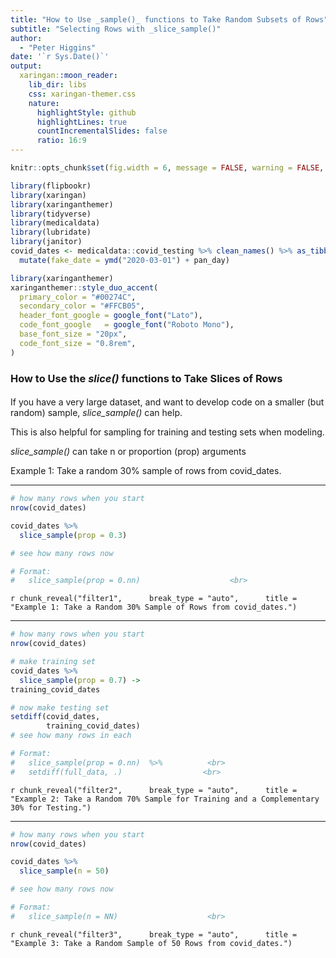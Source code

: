 ```yaml
---
title: "How to Use _sample()_ functions to Take Random Subsets of Rows"
subtitle: "Selecting Rows with _slice_sample()"  
author: 
  - "Peter Higgins"
date: '`r Sys.Date()`'
output:
  xaringan::moon_reader:
    lib_dir: libs
    css: xaringan-themer.css
    nature:
      highlightStyle: github
      highlightLines: true
      countIncrementalSlides: false
      ratio: 16:9
---
```


```r
knitr::opts_chunk$set(fig.width = 6, message = FALSE, warning = FALSE, comment = "", cache = FALSE, fig.retina = 3)

library(flipbookr)
library(xaringan)
library(xaringanthemer)
library(tidyverse)
library(medicaldata)
library(lubridate)
library(janitor)
covid_dates <- medicaldata::covid_testing %>% clean_names() %>% as_tibble() %>% 
  mutate(fake_date = ymd("2020-03-01") + pan_day)

```

```r
library(xaringanthemer)
xaringanthemer::style_duo_accent(
  primary_color = "#00274C",
  secondary_color = "#FFCB05",
  header_font_google = google_font("Lato"),
  code_font_google   = google_font("Roboto Mono"),
  base_font_size = "20px",
  code_font_size = "0.8rem",
)
```

### How to Use the _slice()_ functions to Take Slices of Rows

#### 

If you have a very large dataset, and want to develop code on a smaller (but random) sample,
_slice_sample()_ can help.

This is also helpful for sampling for training and testing sets when modeling.

_slice_sample()_ can take n or proportion (prop) arguments

Example 1: Take a random 30% sample of rows from covid_dates.


---

```r
# how many rows when you start
nrow(covid_dates) 

covid_dates %>% 
  slice_sample(prop = 0.3)

# see how many rows now

# Format:
#   slice_sample(prop = 0.nn)                    <br>
```

`r chunk_reveal("filter1", 
    break_type = "auto", 
    title = "Example 1: Take a Random 30% Sample of Rows from covid_dates.")`

---

```r
# how many rows when you start
nrow(covid_dates) 

# make training set
covid_dates %>% 
  slice_sample(prop = 0.7) ->
training_covid_dates

# now make testing set
setdiff(covid_dates, 
        training_covid_dates) 
# see how many rows in each

# Format:
#   slice_sample(prop = 0.nn)  %>%          <br>
#   setdiff(full_data, .)                  <br>
```

`r chunk_reveal("filter2", 
    break_type = "auto", 
    title = "Example 2: Take a Random 70% Sample for Training and a Complementary 30% for Testing.")`

---

```r
# how many rows when you start
nrow(covid_dates) 

covid_dates %>% 
  slice_sample(n = 50)

# see how many rows now

# Format:
#   slice_sample(n = NN)                    <br>
```

`r chunk_reveal("filter3", 
    break_type = "auto", 
    title = "Example 3: Take a Random Sample of 50 Rows from covid_dates.")`

